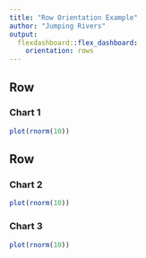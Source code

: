 ```yaml
---
title: "Row Orientation Example"
author: "Jumping Rivers"
output: 
  flexdashboard::flex_dashboard:
    orientation: rows
---
```

<!--
%\VignetteEngine{knitr::rmarkdown}
%\VignetteIndexEntry{Chapter 3: c - Row Orientation Example}
-->    
Row
-------------------------------------
    
### Chart 1
    
```r
plot(rnorm(10))
```
   
Row
-------------------------------------
    
### Chart 2
    
```r
plot(rnorm(10))
```
    
### Chart 3

```r
plot(rnorm(10))
```
